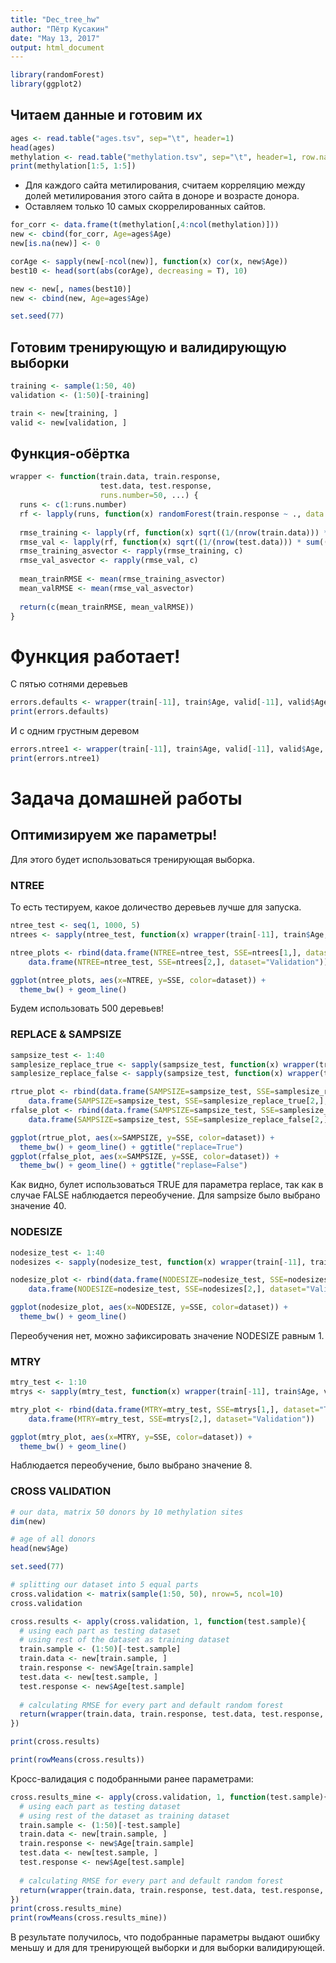 ```yaml
---
title: "Dec_tree_hw"
author: "Пётр Кусакин"
date: "May 13, 2017"
output: html_document
---
```


```r
library(randomForest)
library(ggplot2)
```


## Читаем данные и готовим их
```r
ages <- read.table("ages.tsv", sep="\t", header=1)
head(ages)
methylation <- read.table("methylation.tsv", sep="\t", header=1, row.names = 1, na.strings = "NA")
print(methylation[1:5, 1:5])
```



- Для каждого сайта метилирования, считаем корреляцию между долей метилирования этого сайта в доноре и возрасте донора.
- Оставляем только 10 самых скоррелированных сайтов.

```r
for_corr <- data.frame(t(methylation[,4:ncol(methylation)]))
new <- cbind(for_corr, Age=ages$Age)
new[is.na(new)] <- 0
```

```r
corAge <- sapply(new[-ncol(new)], function(x) cor(x, new$Age))
best10 <- head(sort(abs(corAge), decreasing = T), 10)

new <- new[, names(best10)]
new <- cbind(new, Age=ages$Age)

set.seed(77)
```

## Готовим тренирующую и валидирующую выборки

```r
training <- sample(1:50, 40)
validation <- (1:50)[-training]

train <- new[training, ]
valid <- new[validation, ]
```

## Функция-обёртка
```r
wrapper <- function(train.data, train.response,
                    test.data, test.response, 
                    runs.number=50, ...) {
  runs <- c(1:runs.number)
  rf <- lapply(runs, function(x) randomForest(train.response ~ ., data = train.data, ...))
  
  rmse_training <- lapply(rf, function(x) sqrt((1/(nrow(train.data))) * sum((predict(x, train.data) - train.response) ** 2)))
  rmse_val <- lapply(rf, function(x) sqrt((1/(nrow(test.data))) * sum((predict(x, test.data) - test.response) ** 2)))
  rmse_training_asvector <- rapply(rmse_training, c)
  rmse_val_asvector <- rapply(rmse_val, c)
  
  mean_trainRMSE <- mean(rmse_training_asvector)
  mean_valRMSE <- mean(rmse_val_asvector)
  
  return(c(mean_trainRMSE, mean_valRMSE))
}
```

# Функция работает!

С пятью сотнями деревьев
```r
errors.defaults <- wrapper(train[-11], train$Age, valid[-11], valid$Age, 50)
print(errors.defaults)
```

И с одним грустным деревом
```r
errors.ntree1 <- wrapper(train[-11], train$Age, valid[-11], valid$Age, 50, ntree=1)
print(errors.ntree1)
```


# Задача домашней работы

## Оптимизируем же параметры!

Для этого будет использоваться тренирующая выборка.

### NTREE

То есть тестируем, какое доличество деревьев лучше для запуска.
```r
ntree_test <- seq(1, 1000, 5)
ntrees <- sapply(ntree_test, function(x) wrapper(train[-11], train$Age, valid[-11], valid$Age, runs.number=100, ntree=x))
```

```r
ntree_plots <- rbind(data.frame(NTREE=ntree_test, SSE=ntrees[1,], dataset="Train"),
    data.frame(NTREE=ntree_test, SSE=ntrees[2,], dataset="Validation"))

ggplot(ntree_plots, aes(x=NTREE, y=SSE, color=dataset)) +
  theme_bw() + geom_line()
```

Будем использовать 500 деревьев!

### REPLACE & SAMPSIZE

```r
sampsize_test <- 1:40
samplesize_replace_true <- sapply(sampsize_test, function(x) wrapper(train[-11], train$Age, valid[-11], valid$Age, runs.number=100, replace=T, sampsize=x, ntree=500, nodesize=1, mtry=10))
samplesize_replace_false <- sapply(sampsize_test, function(x) wrapper(train[-11], train$Age, valid[-11], valid$Age, runs.numbe =100, replace=F, sampsize=x, ntree=500, nodesize=1, mtry=10))
```


```r
rtrue_plot <- rbind(data.frame(SAMPSIZE=sampsize_test, SSE=samplesize_replace_true[1,], dataset="Train"),
    data.frame(SAMPSIZE=sampsize_test, SSE=samplesize_replace_true[2,], dataset="Validation"))
rfalse_plot <- rbind(data.frame(SAMPSIZE=sampsize_test, SSE=samplesize_replace_false[1,], dataset="Train"),
    data.frame(SAMPSIZE=sampsize_test, SSE=samplesize_replace_false[2,], dataset="Validation"))

ggplot(rtrue_plot, aes(x=SAMPSIZE, y=SSE, color=dataset)) +
  theme_bw() + geom_line() + ggtitle("replace=True")
ggplot(rfalse_plot, aes(x=SAMPSIZE, y=SSE, color=dataset)) +
  theme_bw() + geom_line() + ggtitle("replase=False")
```

Как видно, булет использоваться TRUE для параметра replace, так как в случае FALSE наблюдается переобучение. Для sampsize было выбрано значение 40.

### NODESIZE
```r
nodesize_test <- 1:40
nodesizes <- sapply(nodesize_test, function(x) wrapper(train[-11], train$Age, valid[-11], valid$Age, runs.number=100, replace=T, sampsize=40, ntree=500, nodesize=x, mtry=10))
```

```r
nodesize_plot <- rbind(data.frame(NODESIZE=nodesize_test, SSE=nodesizes[1,], dataset="Train"),
    data.frame(NODESIZE=nodesize_test, SSE=nodesizes[2,], dataset="Validation"))

ggplot(nodesize_plot, aes(x=NODESIZE, y=SSE, color=dataset)) +
  theme_bw() + geom_line()
```

Переобучения нет, можно зафиксировать значение NODESIZE равным 1.

### MTRY

```r
mtry_test <- 1:10
mtrys <- sapply(mtry_test, function(x) wrapper(train[-11], train$Age, valid[-11], valid$Age, runs.number=100, replace=T, sampsize=40, ntree=500, nodesize=1, mtry=x))
```

```r
mtry_plot <- rbind(data.frame(MTRY=mtry_test, SSE=mtrys[1,], dataset="Train"),
    data.frame(MTRY=mtry_test, SSE=mtrys[2,], dataset="Validation"))

ggplot(mtry_plot, aes(x=MTRY, y=SSE, color=dataset)) +
  theme_bw() + geom_line()
```

Наблюдается переобучение, было выбрано значение 8.

### CROSS VALIDATION

```r
# our data, matrix 50 donors by 10 methylation sites
dim(new)

# age of all donors
head(new$Age)

set.seed(77)

# splitting our dataset into 5 equal parts
cross.validation <- matrix(sample(1:50, 50), nrow=5, ncol=10)
cross.validation

cross.results <- apply(cross.validation, 1, function(test.sample){
  # using each part as testing dataset
  # using rest of the dataset as training dataset
  train.sample <- (1:50)[-test.sample]
  train.data <- new[train.sample, ]
  train.response <- new$Age[train.sample]
  test.data <- new[test.sample, ]
  test.response <- new$Age[test.sample]
  
  # calculating RMSE for every part and default random forest
  return(wrapper(train.data, train.response, test.data, test.response, 100))
})

print(cross.results)

print(rowMeans(cross.results))
```

Кросс-валидация с подобранными ранее параметрами:

```r
cross.results_mine <- apply(cross.validation, 1, function(test.sample){
  # using each part as testing dataset
  # using rest of the dataset as training dataset
  train.sample <- (1:50)[-test.sample]
  train.data <- new[train.sample, ]
  train.response <- new$Age[train.sample]
  test.data <- new[test.sample, ]
  test.response <- new$Age[test.sample]
  
  # calculating RMSE for every part and default random forest
  return(wrapper(train.data, train.response, test.data, test.response, runs.number=100, replace=T, sampsize=40, ntree=500, nodesize=1, mtry=8))
})
print(cross.results_mine)
print(rowMeans(cross.results_mine))
```

В результате получилось, что подобранные параметры выдают ошибку меньшу и для для тренирующей выборки и для выборки валидирующей.